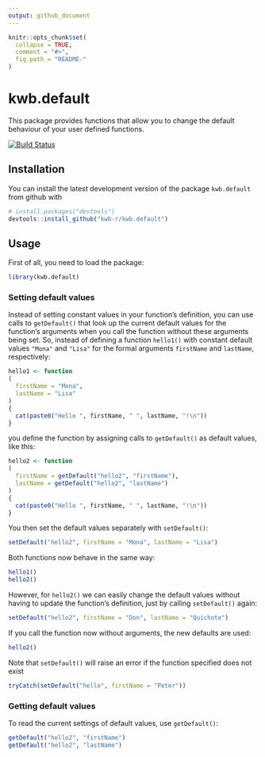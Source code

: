 ---
output: github_document
---

<!-- README.md is generated from README.Rmd. Please edit that file -->

```{r, echo = FALSE}
knitr::opts_chunk$set(
  collapse = TRUE,
  comment = "#>",
  fig.path = "README-"
)
```

# kwb.default

This package provides functions that allow you to change the default behaviour of your user defined functions. 

[![Build Status](https://travis-ci.org/KWB-R/kwb.default.svg?branch=master)](https://travis-ci.org/KWB-R/kwb.default)

## Installation

You can install the latest development version of the package `kwb.default` from github with

```R
# install.packages("devtools")
devtools::install_github("kwb-r/kwb.default")
```

## Usage

First of all, you need to load the package:

```{r}
library(kwb.default)
```

### Setting default values

Instead of setting constant values in your function's definition, you can use calls to `getDefault()` that look up the current default values for the function's arguments when you call the function without these arguments being set. So, instead of defining a function `hello1()` with constant default values `"Mona"` and `"Lisa"` for the formal arguments `firstName` and `lastName`, respectively:

```{r}
hello1 <- function
(
  firstName = "Mona", 
  lastName = "Lisa"
) 
{
  cat(paste0("Hello ", firstName, " ", lastName, "!\n"))
}
```

you define the function by assigning calls to `getDefault()` as default values, like this:

```{r}
hello2 <- function
(
  firstName = getDefault("hello2", "firstName"),
  lastName = getDefault("hello2", "lastName")
) 
{
  cat(paste0("Hello ", firstName, " ", lastName, "!\n"))
}
```

You then set the default values separately with `setDefault()`:

```{r}
setDefault("hello2", firstName = "Mona", lastName = "Lisa")
```

Both functions now behave in the same way:

```{r}
hello1()
hello2()
```

However, for `hello2()` we can easily change the default values without having to update the function's definition, just by calling `setDefault()` again:

```{r}
setDefault("hello2", firstName = "Don", lastName = "Quichote")
```

If you call the function now without arguments, the new defaults are used:

```{r}
hello2()
```

Note that `setDefault()` will raise an error if the function specified does not exist

```{r, error = TRUE}
tryCatch(setDefault("hello", firstName = "Peter"))
```

### Getting default values

To read the current settings of default values, use `getDefault()`:

```{r}
getDefault("hello2", "firstName")
getDefault("hello2", "lastName")
```
